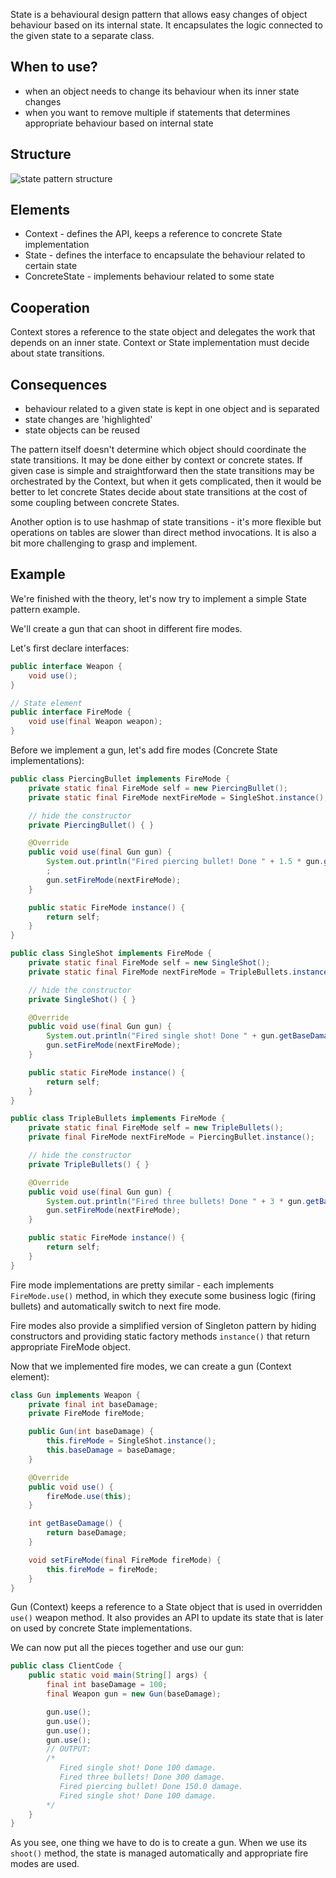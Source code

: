 State is a behavioural design pattern that allows easy changes of object behaviour based on its internal state. It encapsulates the logic connected to the given state to a separate class.

## When to use?
- when an object needs to change its behaviour when its inner state changes
- when you want to remove multiple if statements that determines appropriate behaviour based on internal state

## Structure
<Image src="../../assets/state.png" alt="state pattern structure" />

<br />

## Elements
- Context - defines the API, keeps a reference to concrete State implementation
- State - defines the interface to encapsulate the behaviour related to certain state
- ConcreteState - implements behaviour related to some state

## Cooperation
Context stores a reference to the state object and delegates the work that depends on an inner state. Context or State implementation must decide about state transitions.

## Consequences
- behaviour related to a given state is kept in one object and is separated
- state changes are 'highlighted'
- state objects can be reused

The pattern itself doesn't determine which object should coordinate the state transitions. It may be done either by context or concrete states. If given case is simple and straightforward then the state transitions may be orchestrated by the Context, but when it gets complicated, then it would be better to let concrete States decide about state transitions at the cost of some coupling between concrete States.

Another option is to use hashmap of state transitions - it's more flexible but operations on tables are slower than direct method invocations. It is also a bit more challenging to grasp and implement.

## Example
We're finished with the theory, let's now try to implement a simple State pattern example.

We'll create a gun that can shoot in different fire modes.

Let's first declare interfaces:
```java
public interface Weapon {
    void use();
}

// State element
public interface FireMode {
    void use(final Weapon weapon);
}
```

Before we implement a gun, let's add fire modes (Concrete State implementations):
```java
public class PiercingBullet implements FireMode {
    private static final FireMode self = new PiercingBullet();
    private static final FireMode nextFireMode = SingleShot.instance();

    // hide the constructor
    private PiercingBullet() { }

    @Override
    public void use(final Gun gun) {
        System.out.println("Fired piercing bullet! Done " + 1.5 * gun.getBaseDamage() + " damage.");
        ;
        gun.setFireMode(nextFireMode);
    }

    public static FireMode instance() {
        return self;
    }
}

public class SingleShot implements FireMode {
    private static final FireMode self = new SingleShot();
    private static final FireMode nextFireMode = TripleBullets.instance();

    // hide the constructor
    private SingleShot() { }

    @Override
    public void use(final Gun gun) {
        System.out.println("Fired single shot! Done " + gun.getBaseDamage() + " damage.");
        gun.setFireMode(nextFireMode);
    }

    public static FireMode instance() {
        return self;
    }
}

public class TripleBullets implements FireMode {
    private static final FireMode self = new TripleBullets();
    private final FireMode nextFireMode = PiercingBullet.instance();

    // hide the constructor
    private TripleBullets() { }

    @Override
    public void use(final Gun gun) {
        System.out.println("Fired three bullets! Done " + 3 * gun.getBaseDamage() + " damage.");
        gun.setFireMode(nextFireMode);
    }

    public static FireMode instance() {
        return self;
    }
}
```

Fire mode implementations are pretty similar - each implements `FireMode.use()` method, in which
they execute some business logic (firing bullets) and automatically switch to next fire mode.

Fire modes also provide a simplified version of Singleton pattern by hiding constructors and providing static
factory methods `instance()` that return appropriate FireMode object.

Now that we implemented fire modes, we can create a gun (Context element):

```java
class Gun implements Weapon {
    private final int baseDamage;
    private FireMode fireMode;

    public Gun(int baseDamage) {
        this.fireMode = SingleShot.instance();
        this.baseDamage = baseDamage;
    }

    @Override
    public void use() {
        fireMode.use(this);
    }

    int getBaseDamage() {
        return baseDamage;
    }

    void setFireMode(final FireMode fireMode) {
        this.fireMode = fireMode;
    }
}
```

Gun (Context) keeps a reference to a State object that is used in overridden `use()` weapon method.
It also provides an API to update its state that is later on used by concrete State implementations.

We can now put all the pieces together and use our gun:
```java
public class ClientCode {
    public static void main(String[] args) {
        final int baseDamage = 100;
        final Weapon gun = new Gun(baseDamage);

        gun.use();
        gun.use();
        gun.use();
        gun.use();
        // OUTPUT:
        /*
           Fired single shot! Done 100 damage.
           Fired three bullets! Done 300 damage.
           Fired piercing bullet! Done 150.0 damage.
           Fired single shot! Done 100 damage.
        */
    }
}
```

As you see, one thing we have to do is to create a gun. When we use its `shoot()` method,
the state is managed automatically and appropriate fire modes are used.